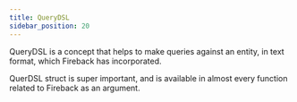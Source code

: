 ```yaml
---
title: QueryDSL
sidebar_position: 20
---
```


QueryDSL is a concept that helps to make queries against an entity,
in text format, which Fireback has incorporated.

QuerDSL struct is super important, and is available in almost every
function related to Fireback as an argument.